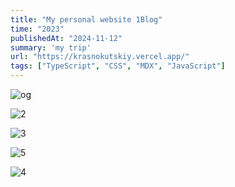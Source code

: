 ```yaml
---
title: "My personal website 1Blog"
time: "2023"
publishedAt: "2024-11-12"
summary: 'my trip'
url: "https://krasnokutskiy.vercel.app/"
tags: ["TypeScript", "CSS", "MDX", "JavaScript"]
---
```



<Image 
  src="/projects/medium/og.png"
  alt="og"
  width={2267}
  height={1280}
/>

<Image 
  src="/projects/medium/phones.png"
  alt="2"
  width={3062}
  height={2042}
  caption="Mobile view, featuring detail view of a blog post, list view of blog posts, a seamless contact form, and a page to showcase gear."
/>

<Image 
  src="/projects/medium/tablet.png"
  alt="3"
  width={2267}
  height={1280}
  caption="Blog posts quickly transform to fit the screen size. Then the inscription Menu+ is displayed, when clicked, the navigation panel opens. "
/>

<Image 
  src="/projects/medium/dark computer.png"
  alt="5"
  width={5412}
  height={3246}
  caption="Application uses preferred system theme."
/>

<Image 
  src="/projects/medium/light computer.png"
  alt="4"
  width={5412}
  height={3246}
  caption="Or can be manually set to light or dark mode."
/>
